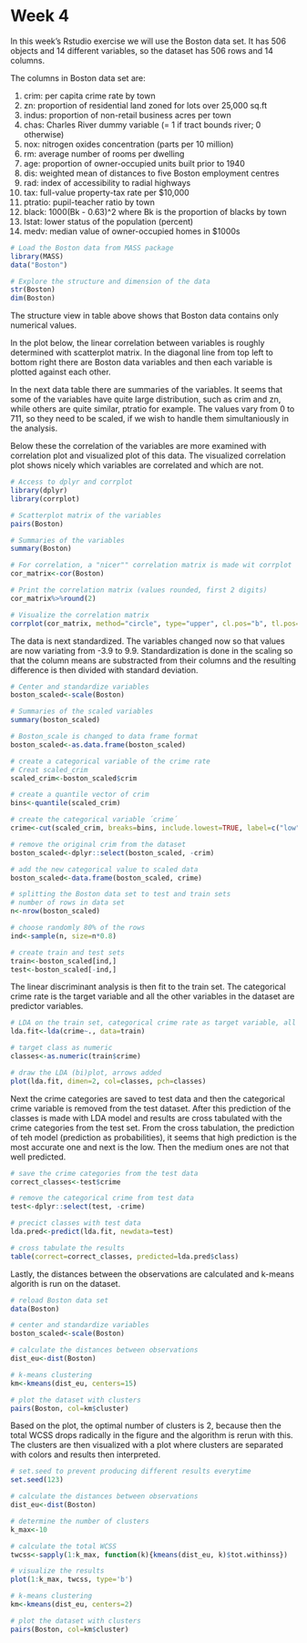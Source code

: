 # Week 4

In this week's Rstudio exercise we will use the Boston data set. It has 506 objects and 14 different variables, so the dataset has 506 rows and 14 columns.

The columns in Boston data set are:

1. crim: per capita crime rate by town
2. zn: proportion of residential land zoned for lots over 25,000 sq.ft
3. indus: proportion of non-retail business acres per town
4. chas: Charles River dummy variable (= 1 if tract bounds river; 0 otherwise)
5. nox: nitrogen oxides concentration (parts per 10 million)
6. rm: average number of rooms per dwelling
7. age: proportion of owner-occupied units built prior to 1940
8. dis: weighted mean of distances to five Boston employment centres
9. rad: index of accessibility to radial highways
10. tax: full-value property-tax rate per \$10,000
11. ptratio: pupil-teacher ratio by town
12. black: 1000(Bk - 0.63)^2 where Bk is the proportion of blacks by town 
13. lstat: lower status of the population (percent)
14. medv: median value of owner-occupied homes in \$1000s



```r
# Load the Boston data from MASS package
library(MASS)
data("Boston")

# Explore the structure and dimension of the data
str(Boston)
dim(Boston)
```

The structure view in table above shows that Boston data contains only numerical values.

In the plot below, the linear correlation between variables is roughly determined with scatterplot matrix. In the diagonal line from top left to bottom right there are Boston data variables and then each variable is plotted against each other.

In the next data table there are summaries of the variables. It seems that some of the variables have quite large distribution, such as crim and zn, while others are quite similar, ptratio for example. The values vary from 0 to 711, so they need to be scaled, if we wish to handle them simultaniously in the analysis. 

Below these the correlation of the variables are more examined with correlation plot and visualized plot of this data. The visualized correlation plot shows nicely which variables are correlated and which are not.

```r
# Access to dplyr and corrplot
library(dplyr)
library(corrplot)

# Scatterplot matrix of the variables
pairs(Boston)

# Summaries of the variables
summary(Boston)

# For correlation, a "nicer"" correlation matrix is made wit corrplot 
cor_matrix<-cor(Boston)

# Print the correlation matrix (values rounded, first 2 digits)
cor_matrix%>%round(2)

# Visualize the correlation matrix
corrplot(cor_matrix, method="circle", type="upper", cl.pos="b", tl.pos="d", tl.cex=0.6)

```

The data is next standardized. The variables changed now so that values are now variating from -3.9 to 9.9. Standardization is done in the scaling so that the column means are substracted from their columns and the resulting difference is then divided with standard deviation.

```r
# Center and standardize variables
boston_scaled<-scale(Boston)

# Summaries of the scaled variables
summary(boston_scaled)

# Boston_scale is changed to data frame format
boston_scaled<-as.data.frame(boston_scaled)

# create a categorical variable of the crime rate 
# Creat scaled_crim
scaled_crim<-boston_scaled$crim

# create a quantile vector of crim
bins<-quantile(scaled_crim)

# create the categorical variable ´crime´
crime<-cut(scaled_crim, breaks=bins, include.lowest=TRUE, label=c("low", "med_low", "med_high", "high"))

# remove the original crim from the dataset
boston_scaled<-dplyr::select(boston_scaled, -crim)

# add the new categorical value to scaled data
boston_scaled<-data.frame(boston_scaled, crime)

# splitting the Boston data set to test and train sets
# number of rows in data set
n<-nrow(boston_scaled)

# choose randomly 80% of the rows
ind<-sample(n, size=n*0.8)

# create train and test sets
train<-boston_scaled[ind,]
test<-boston_scaled[-ind,]
```

The linear discriminant analysis is then fit to the train set. The categorical crime rate is the target variable and all the other variables in the dataset are predictor variables.

```r
# LDA on the train set, categorical crime rate as target variable, all other variables as predictor variables.
lda.fit<-lda(crime~., data=train)

# target class as numeric
classes<-as.numeric(train$crime)

# draw the LDA (bi)plot, arrows added
plot(lda.fit, dimen=2, col=classes, pch=classes)

```

Next the crime categories are saved to test data and then the categorical crime variable is removed from the test dataset. After this prediction of the classes is made with LDA model and results are cross tabulated with the crime categories from the test set.
From the cross tabulation, the prediction of teh model (prediction as probabilities), it seems that high prediction is the most accurate one and next is the low. Then the medium ones are not that well predicted.

```r
# save the crime categories from the test data
correct_classes<-test$crime

# remove the categorical crime from test data
test<-dplyr::select(test, -crime)

# precict classes with test data
lda.pred<-predict(lda.fit, newdata=test)

# cross tabulate the results
table(correct=correct_classes, predicted=lda.pred$class)
```

Lastly, the distances between the observations are calculated and k-means algorith is run on the dataset. 
```r
# reload Boston data set
data(Boston)

# center and standardize variables
boston_scaled<-scale(Boston)

# calculate the distances between observations
dist_eu<-dist(Boston)

# k-means clustering
km<-kmeans(dist_eu, centers=15)

# plot the dataset with clusters
pairs(Boston, col=km$cluster)
```

Based on the plot, the optimal number of clusters is 2, because then the total WCSS drops radically in the figure and the algorithm is rerun with this. The clusters are then visualized with a plot where clusters are separated with colors and results then interpreted. 

```r
# set.seed to prevent producing different results everytime
set.seed(123)

# calculate the distances between observations
dist_eu<-dist(Boston)

# determine the number of clusters
k_max<-10

# calculate the total WCSS
twcss<-sapply(1:k_max, function(k){kmeans(dist_eu, k)$tot.withinss})

# visualize the results
plot(1:k_max, twcss, type='b')

# k-means clustering
km<-kmeans(dist_eu, centers=2)

# plot the dataset with clusters
pairs(Boston, col=km$cluster)
```

